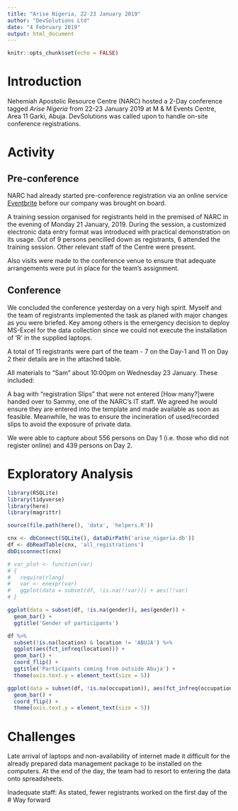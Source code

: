```yaml
---
title: "Arise Nigeria, 22-23 January 2019"
author: "DevSolutions Ltd"
date: "4 February 2019"
output: html_document
---
```


```r
knitr::opts_chunk$set(echo = FALSE)
```

# Introduction
Nehemiah Apostolic Resource Centre (NARC) hosted a 2-Day conference tagged *Arise Nigeria* from 22-23 January 2019 at M & M Events Centre, Area 11 Garki, Abuja. DevSolutions was called upon to handle on-site conference registrations.

# Activity
## Pre-conference
NARC had already started pre-conference registration via an online service [Eventbrite](https://www.eventbrite.com) before our company was brought on board.

A training session organised for registrants held in the premised of NARC in the evening of Monday 21 January, 2019. During the session, a customized electronic data entry format was introduced with practical demonstration on its usage. Out of 9 persons pencilled down as registrants, 6 attended the training session. Other relevant staff of the Centre were present.

Also visits were made to the conference venue to ensure that adequate arrangements were put in place for the team's assignment.

## Conference
We concluded the conference yesterday on a very high spirit. Myself and the team of registrants implemented the task as planed with major changes as you were briefed. Key among others is the emergency decision to deploy MS-Excel for the data collection since we could not execute the installation of ‘R’ in the supplied laptops.

A total of 11 registrants were part of the team - 7 on the Day-1 and 11 on Day 2 their details are in the attached table. 

All materials to “Sam” about 10:00pm on Wednesday 23 January. These included:

A bag with “registration Slips” that were not entered [How many?]were handed over to Sammy, one of the NARC's IT staff. We agreed he would ensure they are entered into the template and made available as soon as feasible. Meanwhile, he was to ensure the incineration of used/recorded slips to avoid the exposure of private data.

We were able to capture about 556 persons on Day 1 (i.e. those who did not register online) and 439 persons on Day 2.

# Exploratory Analysis
```r
library(RSQLite)
library(tidyverse)
library(here)
library(magrittr)

source(file.path(here(), 'data', 'helpers.R'))
```

```r
cnx <- dbConnect(SQLite(), dataDirPath('arise_nigeria.db'))
df <- dbReadTable(cnx, 'all_registrations')
dbDisconnect(cnx)
```

```r
# var_plot <- function(var)
# {
#   require(rlang)
#   var <- enexpr(var)
#   ggplot(data = subset(df, !is.na(!!var))) + aes(!!var)
# }
```

```r
ggplot(data = subset(df, !is.na(gender)), aes(gender)) +
  geom_bar() +
  ggtitle('Gender of participants')
```

```r
df %>%
  subset(!is.na(location) & location != 'ABUJA') %>% 
  ggplot(aes(fct_infreq(location))) +
  geom_bar() +
  coord_flip() +
  ggtitle('Participants coming from outside Abuja') +
  theme(axis.text.y = element_text(size = 5))
```


```r
ggplot(data = subset(df, !is.na(occupation)), aes(fct_infreq(occupation))) +
  geom_bar() +
  coord_flip() +
  theme(axis.text.y = element_text(size = 5))
```

# Challenges
Late arrival of laptops and non-availability of internet made it difficult for the already prepared data management package to be installed on the computers. At the end of the day, the team had to resort to entering the data onto spreadsheets.

Inadequate staff: As stated, fewer registrants worked on the first day of the 
# Way forward
